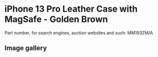 
# iPhone 13 Pro Leather Case with MagSafe - Golden Brown

Part number, for search engines, auction websites and such: MM193ZM/A

## Image gallery

<div style={{ width: '100%', maxWidth: '768px' }}>
<GalleryComponent
    images={[
      {
        original: "/everysource/MM193.webp",
        thumbnail: "/everypreview/MM193.webp",
      },
      {
        original: "/everysource/MM193_AV1.webp",
        thumbnail: "/everypreview/MM193_AV1.webp",
      },
      {
        original: "/everysource/MM193_AV2.webp",
        thumbnail: "/everypreview/MM193_AV2.webp",
      },
      {
        original: "/everysource/MM193_AV3.webp",
        thumbnail: "/everypreview/MM193_AV3.webp",
      },
      {
        original: "/everysource/MM193_AV4.webp",
        thumbnail: "/everypreview/MM193_AV4.webp",
      },
      {
        original: "/everysource/MM193_AV5.webp",
        thumbnail: "/everypreview/MM193_AV5.webp",
      },
      {
        original: "/everysource/MM193_AV6.webp",
        thumbnail: "/everypreview/MM193_AV6.webp",
      }
    ]}
  />
</div>